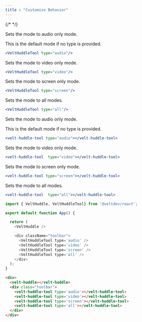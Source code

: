 ```yaml
---
title : "Customize Behavior"
---
```


{/* <script>var SUPERFLOW_TOOLBAR_API_KEY="aU1MxKP0rca2UXwKi8bl"; var SUPERFLOW_TOOLBAR_PROJECT_ID="8447060215973283";</script> */}


<Tabs>
    <Tab title="React / Next.js">

<Steps titleSize="h2">
<Step title="Enable Audio Only Mode">
Sets the mode to audio only mode.

This is the default mode if no type is provided.

```jsx
<VeltHuddleTool type="audio"/>
```
</Step>

<Step title="Enable Video Only Mode">
Sets the mode to video only mode.

```jsx
<VeltHuddleTool type="video"/>
```
</Step>

<Step title="Enable Screen Only Mode">
Sets the mode to screen only mode.

```jsx
<VeltHuddleTool type="screen"/>
```
</Step>

<Step title="Enable All Modes">
Sets the mode to all modes.

```jsx
<VeltHuddleTool type="all"/>
```
</Step>

</Steps>




</Tab>


<Tab title="HTML">
<Steps titleSize="h2">
<Step title="Enable Audio Only Mode">
Sets the mode to audio only mode.

This is the default mode if no type is provided.

```jsx
<velt-huddle-tool type="audio"></velt-huddle-tool>
```
</Step>

<Step title="Enable Video Only Mode">
Sets the mode to video only mode.

```jsx
<velt-huddle-tool  type="video"></velt-huddle-tool>
```
</Step>

<Step title="Enable Screen Only Mode">
Sets the mode to screen only mode.

```jsx
<velt-huddle-tool type="screen"></velt-huddle-tool>
```
</Step>

<Step title="Enable All Modes">
Sets the mode to all modes.

```jsx
<velt-huddle-tool  type="all"></velt-huddle-tool>
```
</Step>

</Steps>


</Tab>

</Tabs>




<RequestExample>

```js React / Next.js
import { VeltHuddle, VeltHuddleTool} from '@veltdev/react';

export default function App() {

  return (
    <VeltHuddle /> 

    <div className="toolbar">
      <VeltHuddleTool type='audio' /> 
      <VeltHuddleTool type='video' /> 
      <VeltHuddleTool type='screen' /> 
      <VeltHuddleTool type='all' /> 
    </div>
  );
}
```


```html HTML
<div>
  <velt-huddle></velt-huddle>
  <div class="toolbar">
    <velt-huddle-tool type='audio'></velt-huddle-tool> 
    <velt-huddle-tool type='video'></velt-huddle-tool> 
    <velt-huddle-tool type='screen'></velt-huddle-tool> 
    <velt-huddle-tool type='all'></velt-huddle-tool> 
  </div>
</div>

```

</RequestExample>
